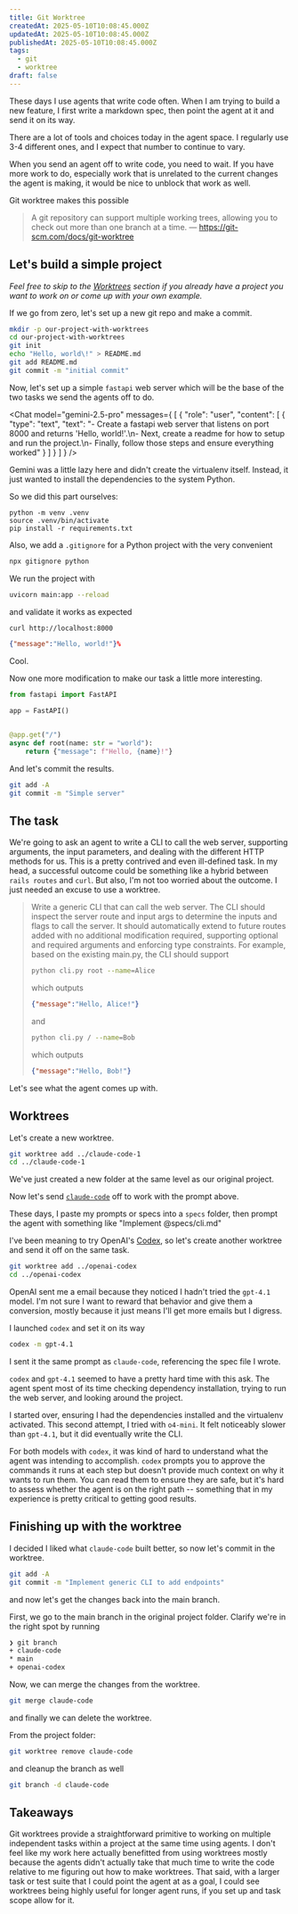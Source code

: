 ```yaml
---
title: Git Worktree
createdAt: 2025-05-10T10:08:45.000Z
updatedAt: 2025-05-10T10:08:45.000Z
publishedAt: 2025-05-10T10:08:45.000Z
tags:
  - git
  - worktree
draft: false
---
```



These days I use agents that write code often.
When I am trying to build a new feature, I first write a markdown spec, then point the agent at it and send it on its way.

There are a lot of tools and choices today in the agent space.
I regularly use 3-4 different ones, and I expect that number to continue to vary.

When you send an agent off to write code, you need to wait.
If you have more work to do, especially work that is unrelated to the current changes the agent is making, it would be nice to unblock that work as well.

Git worktree makes this possible

> A git repository can support multiple working trees, allowing you to check out more than one branch at a time.
> — https://git-scm.com/docs/git-worktree

## Let's build a simple project

_Feel free to skip to the [Worktrees](#worktrees) section if you already have a project you want to work on or come up with your own example._

If we go from zero, let's set up a new git repo and make a commit.

```sh
mkdir -p our-project-with-worktrees
cd our-project-with-worktrees
git init
echo "Hello, world\!" > README.md
git add README.md
git commit -m "initial commit"
```

Now, let's set up a simple `fastapi` web server which will be the base of the two tasks we send the agents off to do.

<Chat model="gemini-2.5-pro" messages={
[
    {
        "role": "user",
        "content": [
            {
                "type": "text",
                "text": "- Create a fastapi web server that listens on port 8000 and returns 'Hello, world!'.\n- Next, create a readme for how to setup and run the project.\n- Finally, follow those steps and ensure everything worked"
            }
        ]
    }
]
} />

Gemini was a little lazy here and didn't create the virtualenv itself.
Instead, it just wanted to install the dependencies to the system Python.

So we did this part ourselves:

```
python -m venv .venv
source .venv/bin/activate
pip install -r requirements.txt
```

Also, we add a `.gitignore` for a Python project with the very convenient

```sh
npx gitignore python
```

We run the project with

```sh
uvicorn main:app --reload
```

and validate it works as expected

```sh
curl http://localhost:8000
```

```json
{"message":"Hello, world!"}%
```

Cool.

Now one more modification to make our task a little more interesting.

```python {title="main.py"}
from fastapi import FastAPI

app = FastAPI()


@app.get("/")
async def root(name: str = "world"):
    return {"message": f"Hello, {name}!"}
```

And let's commit the results.

```sh
git add -A
git commit -m "Simple server"
```

## The task

We're going to ask an agent to write a CLI to call the web server, supporting arguments, the input parameters, and dealing with the different HTTP methods for us.
This is a pretty contrived and even ill-defined task.
In my head, a successful outcome could be something like a hybrid between `rails routes` and `curl`.
But also, I'm not too worried about the outcome.
I just needed an excuse to use a worktree.

> Write a generic CLI that can call the web server. The CLI should inspect the server route and input args to determine the inputs and flags to call the server.
> It should automatically extend to future routes added with no additional modification required, supporting optional and required arguments and enforcing type constraints.
> For example, based on the existing main.py, the CLI should support
>
> ```sh
> python cli.py root --name=Alice
> ```
>
> which outputs
>
> ```json
> {"message":"Hello, Alice!"}
> ```
>
> and
>
> ```sh
> python cli.py / --name=Bob
> ```
>
> which outputs
>
> ```json
> {"message":"Hello, Bob!"}
> ```

Let's see what the agent comes up with.

## Worktrees

Let's create a new worktree.

```sh
git worktree add ../claude-code-1
cd ../claude-code-1
```

We've just created a new folder at the same level as our original project.

Now let's send [`claude-code`](https://github.com/anthropics/claude-code) off to work with the prompt above.

These days, I paste my prompts or specs into a `specs` folder, then prompt the agent with something like "Implement @specs/cli.md"

I've been meaning to try OpenAI's [Codex](https://github.com/openai/codex), so let's create another worktree and send it off on the same task.

```sh
git worktree add ../openai-codex
cd ../openai-codex
```

OpenAI sent me a email because they noticed I hadn't tried the `gpt-4.1` model.
I'm not sure I want to reward that behavior and give them a conversion, mostly because it just means I'll get more emails but I digress.

I launched `codex` and set it on its way

```sh
codex -m gpt-4.1
```

I sent it the same prompt as `claude-code`, referencing the spec file I wrote.

`codex` and `gpt-4.1` seemed to have a pretty hard time with this ask.
The agent spent most of its time checking dependency installation, trying to run the web server, and looking around the project.

I started over, ensuring I had the dependencies installed and the virtualenv activated.
This second attempt, I tried with `o4-mini`.
It felt noticeably slower than `gpt-4.1`, but it did eventually write the CLI.

For both models with `codex`, it was kind of hard to understand what the agent was intending to accomplish.
`codex` prompts you to approve the commands it runs at each step but doesn't provide much context on why it wants to run them.
You can read them to ensure they are safe, but it's hard to assess whether the agent is on the right path -- something that in my experience is pretty critical to getting good results.

## Finishing up with the worktree

I decided I liked what `claude-code` built better, so now let's commit in the worktree.

```sh
git add -A
git commit -m "Implement generic CLI to add endpoints"
```

and now let's get the changes back into the main branch.

First, we go to the main branch in the original project folder.
Clarify we're in the right spot by running

```sh
❯ git branch
+ claude-code
* main
+ openai-codex
```

Now, we can merge the changes from the worktree.

```sh
git merge claude-code
```

and finally we can delete the worktree.

From the project folder:

```sh
git worktree remove claude-code
```

and cleanup the branch as well

```sh
git branch -d claude-code
```

## Takeaways

Git worktrees provide a straightforward primitive to working on multiple independent tasks within a project at the same time using agents.
I don't feel like my work here actually benefitted from using worktrees mostly because the agents didn't actually take that much time to write the code relative to me figuring out how to make worktrees.
That said, with a larger task or test suite that I could point the agent at as a goal, I could see worktrees being highly useful for longer agent runs, if you set up and task scope allow for it.
